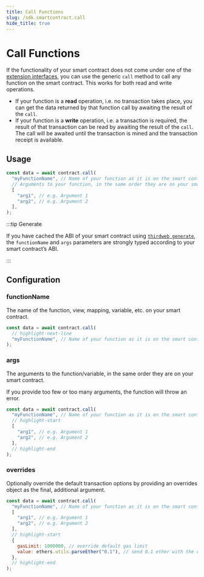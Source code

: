 ```yaml
---
title: Call Functions
slug: /sdk.smartcontract.call
hide_title: true
---
```


# Call Functions

If the functionality of your smart contract does not come under one of the [extension interfaces](/typescript/extensions#extensions),
you can use the generic `call` method to call any function on the smart contract. This works for both read and write operations.

- If your function is a **read** operation, i.e. no transaction takes place, you can get the data returned by that function call by awaiting the result of the `call`.
- If your function is a **write** operation, i.e. a transaction is required, the result of that transaction can be read by awaiting the result of the `call`.
  The call will be awaited until the transaction is mined and the transaction receipt is available.

## Usage

```javascript
const data = await contract.call(
  "myFunctionName", // Name of your function as it is on the smart contract
  // Arguments to your function, in the same order they are on your smart contract
  [
    "arg1", // e.g. Argument 1
    "arg2", // e.g. Argument 2
  ],
);
```

:::tip Generate

If you have cached the ABI of your smart contract using [`thirdweb generate`](/cli/generate),
the `functionName` and `args` parameters are strongly typed according to your smart contract&rsquo;s ABI.

:::

## Configuration

### functionName

The name of the function, view, mapping, variable, etc. on your smart contract.

```javascript
const data = await contract.call(
  // highlight-next-line
  "myFunctionName", // Name of your function as it is on the smart contract
);
```

### args

The arguments to the function/variable, in the same order they are on your smart contract.

If you provide too few or too many arguments, the function will throw an error.

```javascript
const data = await contract.call(
  "myFunctionName", // Name of your function as it is on the smart contract
  // highlight-start
  [
    "arg1", // e.g. Argument 1
    "arg2", // e.g. Argument 2
  ],
  // highlight-end
);
```

### overrides

Optionally override the default transaction options by providing an overrides object as the final, additional argument.

```javascript
const data = await contract.call(
  "myFunctionName", // Name of your function as it is on the smart contract
  [
    "arg1", // e.g. Argument 1
    "arg2", // e.g. Argument 2
  ],
  // highlight-start
  {
    gasLimit: 1000000, // override default gas limit
    value: ethers.utils.parseEther("0.1"), // send 0.1 ether with the contract call
  },
  // highlight-end
);
```
